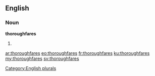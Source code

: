 ==English==

===Noun===
'''thoroughfares'''

# {{plural of|thoroughfare}}

[[Category:English plurals]]

[[ar:thoroughfares]]
[[eo:thoroughfares]]
[[fr:thoroughfares]]
[[ku:thoroughfares]]
[[my:thoroughfares]]
[[sv:thoroughfares]]